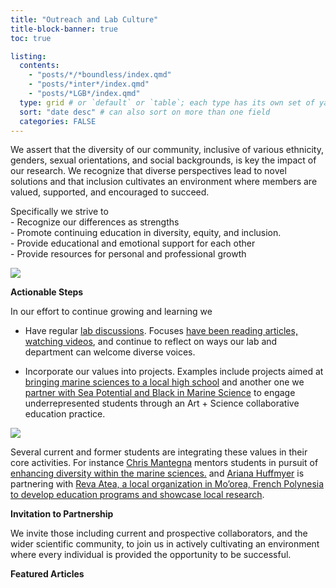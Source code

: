 ```yaml
---
title: "Outreach and Lab Culture"
title-block-banner: true
toc: true

listing:
  contents:
    - "posts/*/*boundless/index.qmd"
    - "posts/*inter*/index.qmd"
    - "posts/*LGB*/index.qmd"
  type: grid # or `default` or `table`; each type has its own set of yaml options to include
  sort: "date desc" # can also sort on more than one field
  categories: FALSE
---
```


We assert that the diversity of our community, inclusive of various ethnicity, genders, sexual orientations, and social backgrounds, is key the impact of our research. We recognize that diverse perspectives lead to novel solutions and that inclusion cultivates an environment where members are valued, supported, and encouraged to succeed.

Specifically we strive to\
- Recognize our differences as strengths\
- Promote continuing education in diversity, equity, and inclusion.\
- Provide educational and emotional support for each other\
- Provide resources for personal and professional growth

![](img/lab-photo-20250213-edited-SJW-01.JPG)


**Actionable Steps**

In our effort to continue growing and learning we

-   Have regular [lab discussions](https://robertslab.github.io/resources/DEI-Resources/#bimonthly-diversity-equity-and-inclusion-meetings). Focuses [have been reading articles, watching videos](https://docs.google.com/spreadsheets/d/1LCIiAqWMaJ0tPZIevUXqWyZR2SN4p9qGLgQIvWBaWgo/edit#gid=0), and continue to reflect on ways our lab and department can welcome diverse voices.

-   Incorporate our values into projects. Examples include projects aimed at [bringing marine sciences to a local high school](https://faculty.washington.edu/sr320/research/wsg-clam.html) and another one we [partner with Sea Potential and Black in Marine Science](https://faculty.washington.edu/sr320/research/art.html) to engage underrepresented students through an Art + Science collaborative education practice.

![](http://gannet.fish.washington.edu/seashell/snaps/Monosnap_Monosnap_2025-02-15_05-17-02.png)

Several current and former students are integrating these values in their core activities. For instance [Chris Mantegna](https://faculty.washington.edu/sr320/people.html#chris-mantegna) mentors students in pursuit of [enhancing diversity within the marine sciences.](https://fish.uw.edu/2023/09/marine-science-mentoring-over-the-summer-at-fhl/) and [Ariana Huffmyer](https://faculty.washington.edu/sr320/people.html#ariana-s.-huffmyer-phd) is partnering with [Reva Atea, a local organization in Mo'orea, French Polynesia to develop education programs and showcase local research](https://www.reva-atea.com/).

**Invitation to Partnership**

We invite those including current and prospective collaborators, and the wider scientific community, to join us in actively cultivating an environment where every individual is provided the opportunity to be successful.

**Featured Articles**
